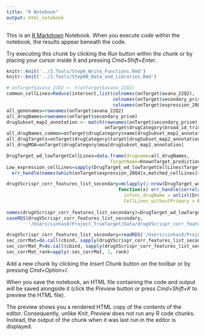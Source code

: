 ```yaml
---
title: "R Notebook"
output: html_notebook
---
```


This is an [R Markdown](http://rmarkdown.rstudio.com) Notebook. When you execute code within the notebook, the results appear beneath the code. 

Try executing this chunk by clicking the *Run* button within the chunk or by placing your cursor inside it and pressing *Cmd+Shift+Enter*. 

```r
knitr::knit('../3.Tools/Step0_Write_Functions.Rmd')
knitr::knit('../3.Tools/Step0B_Data_and_Libraries.Rmd')
```

<!-- Features of avana and drug screen -->
```r
# onTarget$avana_22Q2 <- t(onTarget$avana_22Q2)
common_cellLines=Reduce(intersect,list(colnames(onTarget$avana_22Q2),
                                       colnames(onTarget$secondary_prism),
                                       colnames(onTarget$expression_20Q4)))
all_genenames=rownames(onTarget$avana_22Q2)
all_drugNames=rownames(onTarget$secondary_prism)
drugSubset_map2_annotation <- match(rownames(onTarget$secondary_prism),
                                    onTarget$drugCategory$broad_id_trimmed)
all_drugNames_common=onTarget$drugCategory$name[drugSubset_map2_annotation]
all_drugTargets=onTarget$drugCategory$target[drugSubset_map2_annotation]
all_drugMOA=onTarget$drugCategory$moa[drugSubset_map2_annotation]
```
<!-- Find cell lines where Known Target is not expressed -->
```r
DrugTarget_wd_lowTargetCellLines=data.frame(drugname=all_drugNames,
                                      TargetName=KnownTarget_predictions$MaxTargetName[match(all_drugNames, KnownTarget_predictions$drugBroadID)])
Low_expression_cellLines=sapply(DrugTarget_wd_lowTargetCellLines$TargetName, function(x)
  err_handle(names(which(onTarget$expression_20Q4[x,matched_cellLines]<3))) )
```

<!-- Identify the known target Correlation -->
```r
drugVScrispr_corr_features_list_secondary=mclapply(1:nrow(DrugTarget_wd_lowTargetCellLines),
                                         function(x) err_handle(correlation_bet_crispr_drug_secondary(
                                           infunc_drugName = unlist(DrugTarget_wd_lowTargetCellLines[x,1]),
                                           CellLines_withoutPrimary = Low_expression_cellLines[[unlist(DrugTarget_wd_lowTargetCellLines[x,2])]]
                                                                                           )) , mc.cores = detectCores())
names(drugVScrispr_corr_features_list_secondary)=DrugTarget_wd_lowTargetCellLines$drugname
saveRDS(drugVScrispr_corr_features_list_secondary,
        '/Users/sinhas8/Project_TrueTarget/Data/drugVScrispr_corr_features_list_secondary.RDS')
```
<!-- All corrmat, corrmat_P, corrmat_FDR, corrmat_rank -->
```r
drugVScrispr_corr_features_list_secondary=readRDS('/Users/sinhas8/Project_TrueTarget/Data/drugVScrispr_corr_features_list_secondary.RDS')
sec_corrMat=do.call(cbind, sapply(drugVScrispr_corr_features_list_secondary, function(x) err_handle(x[,2])))
sec_corrMat_P=do.call(cbind, sapply(drugVScrispr_corr_features_list_secondary, function(x) err_handle(x[,1])))
sec_corrMat_rank=apply(-sec_corrMat, 2, rank)
```

Add a new chunk by clicking the *Insert Chunk* button on the toolbar or by pressing *Cmd+Option+I*.

When you save the notebook, an HTML file containing the code and output will be saved alongside it (click the *Preview* button or press *Cmd+Shift+K* to preview the HTML file). 

The preview shows you a rendered HTML copy of the contents of the editor. Consequently, unlike *Knit*, *Preview* does not run any R code chunks. Instead, the output of the chunk when it was last run in the editor is displayed.

